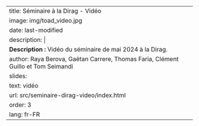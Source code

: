 
---
title: Séminaire à la Dirag - Vidéo
image: img/toad_video.jpg
date: last-modified
description: |
  <b>Description :</b> Vidéo du séminaire de mai 2024 à la Dirag.
author: Raya Berova, Gaëtan Carrere, Thomas Faria, Clément Guillo et Tom Seimandi
slides:
  text: vidéo
  url: src/seminaire-dirag-video/index.html
order: 3
lang: fr-FR
---